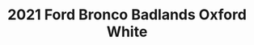 ---
yrmm: 2112
brand: Ford
year: 2021
model: Bronco
trim: Badlands
color: Oxford White
title: 2021 Ford Bronco Badlands Oxford White
description: Raceline wheels, Yokohama tires, XL Squadron lights, Rough Country
  tire extender, retro graphics.
alt: 2021 Ford Bronco Badlands in Oxford White with retro Bronco graphics and
  upgrades including Raceline wheels, Yokohama Geolander X-AT tires, XL Squadron
  Sport lights, Rough Country spare tire extender, and paint-matched fender
  flares.
width: 2500
height: 1434
---